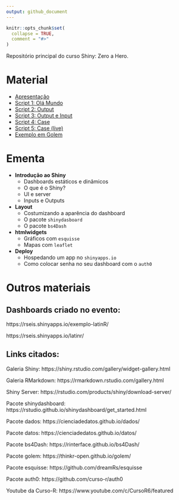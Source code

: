 ```yaml
---
output: github_document
---
```


```r
knitr::opts_chunk$set(
  collapse = TRUE,
  comment = "#>"
)
```

Repositório principal do curso Shiny: Zero a Hero.

# Material

- [Apresentação](https://curso-r.github.io/latinr-shiny/slides/slides_latinr_shiny_zero_to_hero.html)
- [Script 1: Olá Mundo](https://curso-r.github.io/latinr-shiny/scripts/01-ola-mundo.R)
- [Script 2: Output](https://curso-r.github.io/latinr-shiny/scripts/02-output.R)
- [Script 3: Output e Input](https://curso-r.github.io/latinr-shiny/scripts/03-output-input.R)
- [Script 4: Case](https://curso-r.github.io/latinr-shiny/scripts/04-case.R)
- [Script 5: Case (live)](https://curso-r.github.io/latinr-shiny/scripts/05-dash.R)
- [Exemplo em Golem](https://github.com/curso-r/latinr-shiny/tree/master/slides/meuGolem)
  
# Ementa

- **Introdução ao Shiny**
  - Dashboards estáticos e dinâmicos
  - O que é o Shiny?
  - UI e server
  - Inputs e Outputs
- **Layout**
  - Costumizando a aparência do dashboard
  - O pacote `shinydasboard`
  - O pacote `bs4Dash`
- **htmlwidgets**
  - Gráficos com `esquisse`
  - Mapas com `leaflet`
- **Deploy**
  - Hospedando um app no `shinyapps.io`
  - Como colocar senha no seu dashboard com o `auth0`

# Outros materiais

## Dashboards criado no evento:

https://rseis.shinyapps.io/exemplo-latinR/

https://rseis.shinyapps.io/latinr/

## Links citados:

Galeria Shiny:
https://shiny.rstudio.com/gallery/widget-gallery.html

Galeria RMarkdown:
https://rmarkdown.rstudio.com/gallery.html

Shiny Server:
https://rstudio.com/products/shiny/download-server/

Pacote shinydashboard:
https://rstudio.github.io/shinydashboard/get_started.html

Pacote dados:
https://cienciadedatos.github.io/dados/

Pacote datos:
https://cienciadedatos.github.io/datos/

Pacote bs4Dash:
https://rinterface.github.io/bs4Dash/

Pacote golem:
https://thinkr-open.github.io/golem/

Pacote esquisse:
https://github.com/dreamRs/esquisse

Pacote auth0:
https://github.com/curso-r/auth0

Youtube da Curso-R:
https://www.youtube.com/c/CursoR6/featured
